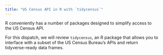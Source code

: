 ---
title: "US Census API in R with `tidycensus`"
---

R conveniently has a number of packages designed to simplify access to the US Census API.

For this dispatch, we will review `tidycensus`, an R package that allows you to interface with a subset of the US Census Bureau's APIs and return tidyverse-ready data frames. 

